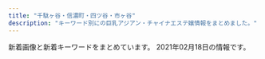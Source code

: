 ```yaml
---
title: "千駄ヶ谷・信濃町・四ツ谷・市ヶ谷"
description: "キーワード別にの巨乳アジアン・チャイナエステ嬢情報をまとめました。"
---
```


新着画像と新着キーワードをまとめています。
2021年02月18日の情報です。

<DmmAffiliateIns />
<KeywordTable
  shops={
    [
    {
        "station": "\u56db\u30c4\u8c37\u99c52\u756a\u53e3",
        "keywords": {},
        "name": "\u30c6\u30a3\u30e9\u30df\u30b9",
        "img_links": [],
        "url": "https://juno-esthe.tokyo/"
    },
    {
        "name": "\u7652\u3057\u306e\u5c4b",
        "keywords": {},
        "url": "http://bimajo.ies.fun/",
        "station": "\u56db\u8c37\u4e09\u4e01\u76ee\u99c52\u756a\u51fa\u53e3",
        "img_links": []
    },
    {
        "url": "http://lakulaku.info/",
        "name": "\u767e\u5408",
        "keywords": {},
        "station": "\u56db\u8c37\u4e09\u4e01\u76ee\u99c52\u756a",
        "img_links": [
            "http://lakulaku.info/images/mobile.png",
            "http://lakulaku.info/images/staff/rina.jpg",
            "http://lakulaku.info/images/staff/mari.jpg",
            "http://lakulaku.info/img/5-5.jpg",
            "http://lakulaku.info/images/titestaff.png",
            "http://lakulaku.info/img/s06.jpg",
            "http://lakulaku.info/images/staff/5-2.jpg",
            "http://lakulaku.info/images/staff/s06.jpg",
            "http://lakulaku.info/images/staff/ai.jpg",
            "http://lakulaku.info/images/top.jpg",
            "http://lakulaku.info/images/newtit.png",
            "http://lakulaku.info/images/staff/5-3.jpg",
            "http://lakulaku.info/images/staff/momo.jpg",
            "http://lakulaku.info/img/5-2.jpg",
            "http://lakulaku.info/images/staff/sizuka.jpg",
            "http://lakulaku.info/images/staff/yumi.jpg",
            "http://lakulaku.info/images/staff/5-5.jpg",
            "http://lakulaku.info/images/staff/nena.jpg",
            "http://lakulaku.info/img/rina.jpg",
            "http://lakulaku.info/swf/baner.jpg",
            "http://lakulaku.info/images/staff/5-1.jpg",
            "http://lakulaku.info/img/5-4.jpg",
            "http://lakulaku.info/img/5-3.jpg",
            "http://lakulaku.info/img/5-1.jpg",
            "http://lakulaku.info/images/staff/ai-a.jpg",
            "http://lakulaku.info/images/staff/5-4.jpg"
        ]
    },
    {
        "img_links": [
            "http://xn--vckg5a9gug.in.net/images/cg03.jpg",
            "http://xn--vckg5a9gug.in.net/images/cg05.jpg",
            "http://xn--vckg5a9gug.in.net/link/menlog.jpg",
            "http://xn--vckg5a9gug.in.net/images/cg06.jpg",
            "http://xn--vckg5a9gug.in.net/images/evetop.png",
            "http://xn--vckg5a9gug.in.net/images/news.png",
            "http://xn--vckg5a9gug.in.net/images/top.png",
            "http://xn--vckg5a9gug.in.net/images/staff_s.png",
            "http://xn--vckg5a9gug.in.net/images/cg04.jpg",
            "http://xn--vckg5a9gug.in.net/images/cg07.jpg"
        ],
        "url": "http://xn--vckg5a9gug.in.net/",
        "name": "Moon",
        "keywords": {},
        "station": "\u9eb9\u753a\u99c51\u756a\u51fa\u53e3"
    },
    {
        "name": "\u5149\u540d",
        "url": "http://aqua.jpn.cm/",
        "station": "\u56db\u8c37\u4e09\u4e01\u76ee\u99c52\u756a\u51fa\u53e3",
        "img_links": [
            "http://aqua.jpn.cm/photos/sites/16/2020/10/2020100906522289.jpg",
            "http://aqua.jpn.cm/photos/sites/16/2018/01/2018011007031840.jpg",
            "http://aqua.jpn.cm/photos/sites/16/2018/01/2018011007031997.jpg",
            "http://aqua.jpn.cm/images/room1.jpg",
            "http://aqua.jpn.cm/photos/sites/16/2020/12/2020120208263886.jpg",
            "http://aqua.jpn.cm/images/top.png",
            "http://aqua.jpn.cm/images/room4.jpg",
            "http://aqua.jpn.cm/photos/sites/16/2020/10/2020100508293240.jpg",
            "http://aqua.jpn.cm/photos/sites/16/2018/01/2018013112184869.jpg",
            "http://aqua.jpn.cm/photos/sites/16/2020/04/2020040301184076.jpg",
            "http://aqua.jpn.cm/images/mobile.jpg",
            "http://aqua.jpn.cm/photos/sites/16/2019/02/2019020108033676.jpg",
            "http://aqua.jpn.cm/photos/sites/16/2018/01/2018011007032034.jpg",
            "http://aqua.jpn.cm/images/1.jpg",
            "http://aqua.jpn.cm/photos/sites/16/2020/12/2020120107363899.jpg",
            "http://aqua.jpn.cm/images/line.jpg",
            "http://aqua.jpn.cm/photos/sites/16/2018/03/2018031909460765.jpg",
            "http://aqua.jpn.cm/images/3.jpg",
            "http://aqua.jpn.cm/photos/sites/16/2018/01/2018011007031899.jpg",
            "http://aqua.jpn.cm/images/room5.jpg",
            "http://aqua.jpn.cm/photos/sites/16/2021/01/2021011401054262.jpg",
            "http://aqua.jpn.cm/images/room2.jpg",
            "http://aqua.jpn.cm/images/2.jpg",
            "http://aqua.jpn.cm/images/room3.jpg",
            "http://aqua.jpn.cm/photos/sites/16/2020/09/2020091507031094.jpg",
            "http://aqua.jpn.cm/photos/sites/16/2018/01/2018011007031662.jpg",
            "http://aqua.jpn.cm/photos/sites/16/2018/01/2018011007031429.jpg",
            "http://aqua.jpn.cm/photos/sites/16/2018/01/2018011007031723.jpg",
            "http://aqua.jpn.cm/photos/sites/16/2019/03/2019031107062221.jpg",
            "http://aqua.jpn.cm/photos/sites/16/2020/03/2020030507254950.jpg",
            "http://aqua.jpn.cm/images/s_staff.png",
            "http://aqua.jpn.cm/images/s_pick.png",
            "http://aqua.jpn.cm/photos/sites/16/2019/04/2019042211584069.jpg",
            "http://aqua.jpn.cm/photos/sites/16/2018/05/2018052105590585.jpg",
            "http://aqua.jpn.cm/images/s_news.jpg"
        ],
        "keywords": {
            "82": 22,
            "D": 330,
            "C": 132,
            "87": 44,
            "84": 44,
            "85": 154,
            "83": 22,
            "86": 176
        }
    },
    {
        "url": "http://1819-kizuna.work/",
        "name": "1819\uff5e\u7d46",
        "station": "\u56db\u8c37\u4e09\u4e01\u76ee\u99c53\u756a\u51fa\u53e3",
        "img_links": [
            "http://1819-kizuna.work/img/mo.png",
            "http://1819-kizuna.work/img/s29.jpg",
            "http://1819-kizuna.work/i/img/st0025.jpg",
            "http://1819-kizuna.work/i/img/s1.jpg",
            "http://1819-kizuna.work/img/st25.jpg",
            "http://1819-kizuna.work/i/img/r4.jpg",
            "http://1819-kizuna.work/img/st025.jpg",
            "http://1819-kizuna.work/img/st028.jpg",
            "http://1819-kizuna.work/img/s22.jpg",
            "http://1819-kizuna.work/i/img/jk.jpg",
            "http://1819-kizuna.work/img/s27.jpg",
            "http://1819-kizuna.work/img/s28.jpg",
            "http://1819-kizuna.work/img/st29.jpg",
            "http://1819-kizuna.work/i/img/st28.jpg",
            "http://1819-kizuna.work/img/s23.jpg",
            "http://1819-kizuna.work/i/img/st028.jpg",
            "http://1819-kizuna.work/i/img/st025.jpg",
            "http://1819-kizuna.work/i/img/st0027.jpg",
            "http://1819-kizuna.work/i/img/st29.jpg",
            "http://1819-kizuna.work/img/st28.jpg",
            "http://1819-kizuna.work/i/img/st029.jpg",
            "http://1819-kizuna.work/img/skr.png",
            "http://1819-kizuna.work/i/img/st24.jpg",
            "http://1819-kizuna.work/i/img/st027.jpg",
            "http://1819-kizuna.work/i/img/s3.jpg",
            "http://1819-kizuna.work/i/img/s5.jpg",
            "http://1819-kizuna.work/i/img/s2.jpg",
            "http://1819-kizuna.work/i/img/st25.jpg",
            "http://1819-kizuna.work/img/st029.jpg",
            "http://1819-kizuna.work/i/img/s6.jpg",
            "http://1819-kizuna.work/i/img/st27.jpg",
            "http://1819-kizuna.work/img/1F351.png",
            "http://1819-kizuna.work/i/img/st23.jpg",
            "http://1819-kizuna.work/i/img/r2.jpg",
            "http://1819-kizuna.work/img/st0027.jpg",
            "http://1819-kizuna.work/i/img/s4.jpg",
            "http://1819-kizuna.work/img/1F353.png",
            "http://1819-kizuna.work/img/st22.jpg",
            "http://1819-kizuna.work/img/s24.jpg",
            "http://1819-kizuna.work/img/1F60A.png",
            "http://1819-kizuna.work/img/st24.jpg",
            "http://1819-kizuna.work/img/st23.jpg",
            "http://1819-kizuna.work/img/st27.jpg",
            "http://1819-kizuna.work/img/fla.jpg",
            "http://1819-kizuna.work/img/st027.jpg",
            "http://1819-kizuna.work/img/1F339.png",
            "http://1819-kizuna.work/i/img/r3.jpg",
            "http://1819-kizuna.work/img/s25.jpg",
            "http://1819-kizuna.work/img/bottom.jpg",
            "http://1819-kizuna.work/img/botton.jpg",
            "http://1819-kizuna.work/img/st0025.jpg",
            "http://1819-kizuna.work/i/img/r1.jpg",
            "http://1819-kizuna.work/i/img/st22.jpg",
            "http://1819-kizuna.work/img/jk.jpg",
            "http://1819-kizuna.work/i/img/skr.png",
            "http://1819-kizuna.work/img/1F33C.png",
            "http://1819-kizuna.work/img/1F431.png"
        ],
        "keywords": {
            "E": 2,
            "86": 2,
            "87": 2,
            "D": 3,
            "85": 8,
            "C": 16
        }
    },
    {
        "station": "\u56db\u8c37\u4e09\u4e01\u76ee\u99c52\u756a\u53e3",
        "name": "\u30aa\u30fc\u30ed\u30e9",
        "img_links": [
            "http://l-rlx.com/images/rec_09.jpg",
            "http://l-rlx.com/images/index_06.jpg",
            "http://l-rlx.com/girl/00.jpg",
            "http://l-rlx.com/images/staff_09.jpg",
            "http://l-rlx.com/images/index_07.jpg",
            "http://l-rlx.com/girl/02.jpg",
            "http://l-rlx.com/images/01.jpg",
            "http://l-rlx.com/images/index_01.jpg",
            "http://l-rlx.com/images/index_12.jpg",
            "http://l-rlx.com/girl/08.jpg",
            "http://l-rlx.com/girl/03.jpg",
            "http://l-rlx.com/images/index_16.jpg",
            "http://l-rlx.com/girl/01.jpg",
            "http://l-rlx.com/images/info.jpg",
            "http://l-rlx.com/images/index_03.jpg",
            "http://l-rlx.com/images/02.jpg",
            "http://l-rlx.com/images/index_02.jpg",
            "http://l-rlx.com/images/info_09.jpg",
            "http://l-rlx.com/girl/04.jpg",
            "http://l-rlx.com/images/index_17.jpg",
            "http://l-rlx.com/images/index_14.jpg",
            "http://l-rlx.com/images/sub_09.jpg",
            "http://l-rlx.com/images/03.jpg",
            "http://l-rlx.com/images/index_20.jpg",
            "http://l-rlx.com/images/rec.jpg",
            "http://l-rlx.com/images/index_21.jpg",
            "http://l-rlx.com/images/index_05.jpg",
            "http://l-rlx.com/images/index_04.jpg",
            "http://l-rlx.com/girl/05.jpg"
        ],
        "keywords": {},
        "url": "http://l-rlx.com/"
    },
    {
        "station": "\u56db\u8c37\u4e09\u4e01\u76ee\u99c52\u756a",
        "name": "ROSA",
        "url": "http://e-rosa.net/",
        "img_links": [
            "http://e-rosa.net/images/rina0.jpg",
            "http://e-rosa.net/images/tite-magazine.png",
            "http://e-rosa.net/images/005.jpg",
            "http://e-rosa.net/images/haruka.jpg",
            "http://e-rosa.net/images/mimi.jpg",
            "http://e-rosa.net/images/nei_03.png",
            "http://e-rosa.net/images/te2.jpg",
            "http://e-rosa.net/images/noimage.jpg",
            "http://e-rosa.net/images/risa.jpg",
            "http://e-rosa.net/images/rina1.jpg",
            "http://e-rosa.net/images/pagetop.png",
            "http://e-rosa.net/images/sejutu6.jpg",
            "http://e-rosa.net/images/tite-staff.png",
            "http://e-rosa.net/images/nei_01.png",
            "http://e-rosa.net/images/aya1.jpg",
            "http://e-rosa.net/images/right_bottom.png",
            "http://e-rosa.net/images/misa1.jpg",
            "http://e-rosa.net/images/004.jpg",
            "http://e-rosa.net/images/lola.jpg",
            "http://e-rosa.net/images/girl_01.png",
            "http://e-rosa.net/images/girl_03.png",
            "http://e-rosa.net/images/g13.jpg",
            "http://e-rosa.net/images/yuyi.jpg",
            "http://e-rosa.net/images/003.jpg",
            "http://e-rosa.net/images/girl_top.png",
            "http://e-rosa.net/images/te1.jpg",
            "http://e-rosa.net/images/ha.jpg",
            "http://e-rosa.net/images/grande.jpg",
            "http://e-rosa.net/images/rina2.jpg",
            "http://e-rosa.net/images/yuri.jpg",
            "http://e-rosa.net/images/meyi1.jpg",
            "http://e-rosa.net/images/yu.jpg",
            "http://e-rosa.net/images/te3.jpg",
            "http://e-rosa.net/images/news_bottom.jpg",
            "http://e-rosa.net/images/access3.jpg",
            "http://e-rosa.net/images/yuna.jpg",
            "http://e-rosa.net/images/news_top.jpg",
            "http://e-rosa.net/images/girlx_top.png",
            "http://e-rosa.net/images/ayaka.jpg",
            "http://e-rosa.net/images/aya2.jpg",
            "http://e-rosa.net/images/006.jpg",
            "http://e-rosa.net/images/sejutu1.jpg",
            "http://e-rosa.net/images/tite-link.png",
            "http://e-rosa.net/images/sayaka.jpg",
            "http://e-rosa.net/images/009.jpg",
            "http://e-rosa.net/images/sejutu5.jpg",
            "http://e-rosa.net/images/gg1.png",
            "http://e-rosa.net/images/right_top.png",
            "http://e-rosa.net/images/rimi.jpg",
            "http://e-rosa.net/images/001.jpg",
            "http://e-rosa.net/images/meyi2.jpg",
            "http://e-rosa.net/images/002.jpg",
            "http://e-rosa.net/images/sejutu2.jpg",
            "http://e-rosa.net/images/kaoli.jpg",
            "http://e-rosa.net/images/g1.jpg",
            "http://e-rosa.net/images/k1.jpg"
        ],
        "keywords": {}
    },
    {
        "keywords": {
            "C": 14
        },
        "url": "http://e-yotsuya.net/",
        "station": "JR\u56db\u30c4\u8c37\u99c5\u8d64\u5742\u53e3",
        "img_links": [
            "http://e-yotsuya.net/images/g2.jpg",
            "http://e-yotsuya.net/images/g8.jpg",
            "http://e-yotsuya.net/images/g12.jpg",
            "http://e-yotsuya.net/images/news-tit1.jpg",
            "http://e-yotsuya.net/images/g1.jpg",
            "http://e-yotsuya.net/images/g6.jpg",
            "http://e-yotsuya.net/images/top2.png",
            "http://e-yotsuya.net/images/g5.jpg",
            "http://e-yotsuya.net/images/g10.jpg",
            "http://e-yotsuya.net/images/tite-staff.jpg",
            "http://e-yotsuya.net/images/baner2.jpg",
            "http://e-yotsuya.net/images/top.jpg",
            "http://e-yotsuya.net/images/g4.jpg",
            "http://e-yotsuya.net/images/g7.jpg",
            "http://e-yotsuya.net/images/baner.jpg",
            "http://e-yotsuya.net/images/g3.jpg",
            "http://e-yotsuya.net/images/mobile.png",
            "http://e-yotsuya.net/images/g11.jpg",
            "http://e-yotsuya.net/images/tite-staff1.jpg",
            "http://e-yotsuya.net/images/g9.jpg",
            "http://e-yotsuya.net/images/room.jpg",
            "http://e-yotsuya.net/images/news-tit.png"
        ],
        "name": "\u30b9\u30de\u30a4\u30eb"
    }
]
}
/>
<DmmAffiliateScript />
